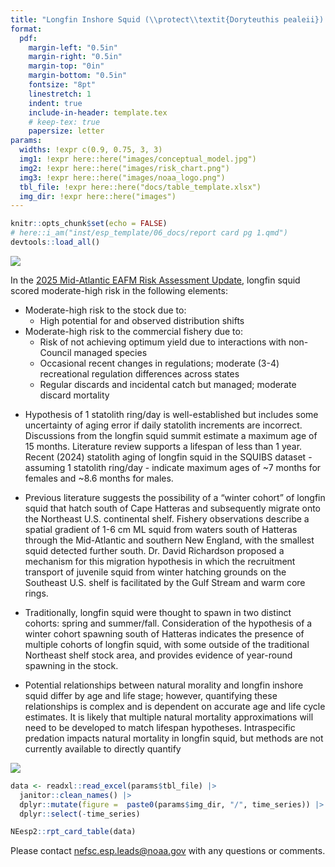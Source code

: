 ```yaml
---
title: "Longfin Inshore Squid (\\protect\\textit{Doryteuthis pealeii}) \\protect\\newline Ecosystem & Socioeconomic Profile Report Card"
format: 
  pdf:
    margin-left: "0.5in"
    margin-right: "0.5in"
    margin-top: "0in"
    margin-bottom: "0.5in"
    fontsize: "8pt"
    linestretch: 1
    indent: true
    include-in-header: template.tex    
    # keep-tex: true
    papersize: letter
params:
  widths: !expr c(0.9, 0.75, 3, 3)
  img1: !expr here::here("images/conceptual_model.jpg")
  img2: !expr here::here("images/risk_chart.png")
  img3: !expr here::here("images/noaa_logo.png")
  tbl_file: !expr here::here("docs/table_template.xlsx")
  img_dir: !expr here::here("images")
---
```

```r
knitr::opts_chunk$set(echo = FALSE)
# here::i_am("inst/esp_template/06_docs/report card pg 1.qmd")
devtools::load_all()
``` 
\backgroundsetup{
  scale=1,
  angle=0,
  opacity=0,
  contents={\includegraphics[width=\paperwidth,height=\paperheight]{bg_pg1.jpg}}
 }
\BgThispage

\vspace{-1.5cm}

\section{Spring 2026}

:::: {layout="[ [0.6, 0.025, 0.375], [0.6, 0.025, 0.375]] "}

::: {}
![](`r params$img1`)
:::

::: {}
\hfill
:::

::: {}
\section{Key Points from the Mid-Atlantic Risk Assessment}

\raggedright
<!-- maybe this is being centered because it's the only section without a header? -->
In the [2025 Mid-Atlantic EAFM Risk Assessment Update](https://static1.squarespace.com/static/511cdc7fe4b00307a2628ac6/t/67d45b1680e8654ecaf1b98e/1741970199497/b_Draft+MAB_RiskAssess_2025.pdf), longfin squid scored moderate-high risk in the following elements:

- Moderate-high risk to the stock due to:
  - High potential for and observed distribution shifts  
- Moderate-high risk to the commercial fishery due to:
  - Risk of not achieving optimum yield due to interactions with non-Council managed species
  - Occasional recent changes in regulations; moderate (3-4) recreational regulation differences across states
  - Regular discards and incidental catch but managed; moderate discard mortality
:::


::: {}
\section{Key Findings from the Life History Working Group}

\subsection{Lifespan and aging}
- Hypothesis of 1 statolith ring/day is well-established but includes some uncertainty of aging error if daily statolith increments are incorrect. Discussions from the longfin squid summit estimate a maximum age of 15 months.  Literature review supports a lifespan of less than 1 year. Recent (2024) statolith aging of longfin squid in the SQUIBS dataset - assuming 1 statolith ring/day - indicate maximum ages of ~7 months for females and ~8.6 months for males.

\subsection{Migration and movement dynamics}
- Previous literature suggests the possibility of a “winter cohort” of longfin squid that hatch south of Cape Hatteras and subsequently migrate onto the Northeast U.S. continental shelf. Fishery observations describe a spatial gradient of 1-6 cm ML squid from waters south of Hatteras through the Mid-Atlantic and southern New England, with the smallest squid detected further south. Dr. David Richardson proposed a mechanism for this migration hypothesis in which the recruitment transport of juvenile squid from winter hatching grounds on the Southeast U.S. shelf is facilitated by the Gulf Stream and warm core rings.

\subsection{Reproductive dynamics}
- Traditionally, longfin squid were thought to spawn in two distinct cohorts: spring and summer/fall. Consideration of the hypothesis of a winter cohort spawning south of Hatteras indicates the presence of multiple cohorts of longfin squid, with some outside of the traditional Northeast shelf stock area, and provides evidence of year-round spawning in the stock. 

\subsection{Natural mortality}
- Potential relationships between natural morality and longfin inshore squid differ by age and life stage; however, quantifying these relationships is complex and is dependent on accurate age and life cycle estimates. It is likely that multiple natural mortality approximations will need to be developed to match lifespan hypotheses. Intraspecific predation impacts natural mortality in longfin squid, but methods are not currently available to directly quantify
:::

::: {}
\hfill
:::

::: {}
![](`r params$img2`)
:::

::::

\newpage

\backgroundsetup{
  contents={\includegraphics[width=\paperwidth,height=\paperheight]{bg_pg2.jpg}}
  }
\BgThispage
<!-- not sure why this doesn't work -->

\newgeometry{top=0.25in, left=0.25in, right=0.25in, bottom=0.25in}

```r
data <- readxl::read_excel(params$tbl_file) |>
  janitor::clean_names() |>
  dplyr::mutate(figure =  paste0(params$img_dir, "/", time_series)) |>
  dplyr::select(-time_series)
```

::: {}
```r
NEesp2::rpt_card_table(data)
```

\centering
Please contact [nefsc.esp.leads@noaa.gov](nefsc.esp.leads@noaa.gov) with any questions or comments.
:::
